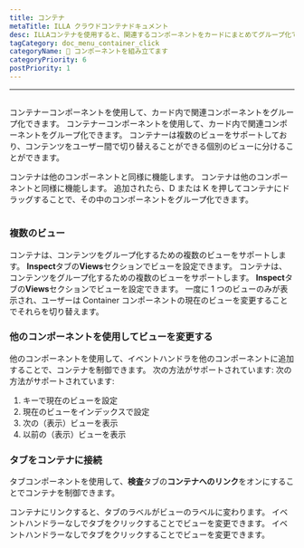 ```yaml
---
title: コンテナ
metaTitle: ILLA クラウドコンテナドキュメント
desc: ILLAコンテナを使用すると、関連するコンポーネントをカードにまとめてグループ化できます
tagCategory: doc_menu_container_click
categoryName: 🧬 コンポーネントを組み立てます
categoryPriority: 6
postPriority: 1
---
```


* * *

## <h2 hidden>Container</h2>

コンテナーコンポーネントを使用して、カード内で関連コンポーネントをグループ化できます。 コンテナーコンポーネントを使用して、カード内で関連コンポーネントをグループ化できます。 コンテナーは複数のビューをサポートしており、コンテンツをユーザー間で切り替えることができる個別のビューに分けることができます。

コンテナは他のコンポーネントと同様に機能します。 コンテナは他のコンポーネントと同様に機能します。 追加されたら、D または K を押してコンテナにドラッグすることで、その中のコンポーネントをグループ化できます。

<img
  src='https://cdn.illacloud.com/official-website/img/docs/assemble/container.png'
  alt=""
/>

### 複数のビュー

コンテナは、コンテンツをグループ化するための複数のビューをサポートします。 **Inspect**タブの**Views**セクションでビューを設定できます。 コンテナは、コンテンツをグループ化するための複数のビューをサポートします。 **Inspect**タブの**Views**セクションでビューを設定できます。 一度に 1 つのビューのみが表示され、ユーザーは Container コンポーネントの現在のビューを変更することでそれらを切り替えます。

### 他のコンポーネントを使用してビューを変更する

他のコンポーネントを使用して、イベントハンドラを他のコンポーネントに追加することで、コンテナを制御できます。 次の方法がサポートされています: 次の方法がサポートされています:

1.  キーで現在のビューを設定
2.  現在のビューをインデックスで設定
3.  次の（表示）ビューを表示
4.  以前の（表示）ビューを表示

### タブをコンテナに接続

タブコンポーネントを使用して、**検査**タブの**コンテナへのリンク**をオンにすることでコンテナを制御できます。

コンテナにリンクすると、タブのラベルがビューのラベルに変わります。 イベントハンドラーなしでタブをクリックすることでビューを変更できます。 イベントハンドラーなしでタブをクリックすることでビューを変更できます。 
